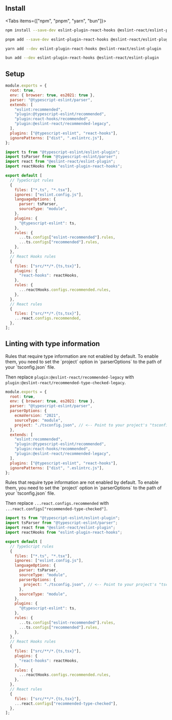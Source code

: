 

## Install

<Tabs items={["npm", "pnpm", "yarn", "bun"]}>

<Tab>

```bash filename="Terminal"
npm install --save-dev eslint-plugin-react-hooks @eslint-react/eslint-plugin
```

</Tab>

<Tab>

```bash filename="Terminal"
pnpm add --save-dev eslint-plugin-react-hooks @eslint-react/eslint-plugin
```

</Tab>

<Tab>

```bash filename="Terminal"
yarn add --dev eslint-plugin-react-hooks @eslint-react/eslint-plugin
```

</Tab>

<Tab>

```bash filename="Terminal"
bun add --dev eslint-plugin-react-hooks @eslint-react/eslint-plugin
```

</Tab>

</Tabs>

## Setup

<ESLintConfig>

<Config>

```js filename=".eslintrc.js"
module.exports = {
  root: true,
  env: { browser: true, es2021: true },
  parser: "@typescript-eslint/parser",
  extends: [
    "eslint:recommended",
    "plugin:@typescript-eslint/recommended",
    "plugin:react-hooks/recommended",
    "plugin:@eslint-react/recommended-legacy",
  ],
  plugins: ["@typescript-eslint", "react-hooks"],
  ignorePatterns: ["dist", ".eslintrc.js"],
};
```

</Config>

<Config>

```js filename="eslint.config.js"
import ts from "@typescript-eslint/eslint-plugin";
import tsParser from "@typescript-eslint/parser";
import react from "@eslint-react/eslint-plugin";
import reactHooks from "eslint-plugin-react-hooks";

export default [
  // TypeScript rules
  {
    files: ["*.ts", "*.tsx"],
    ignores: ["eslint.config.js"],
    languageOptions: {
      parser: tsParser,
      sourceType: "module",
    },
    plugins: {
      "@typescript-eslint": ts,
    },
    rules: {
      ...ts.configs["eslint-recommended"].rules,
      ...ts.configs["recommended"].rules,
    },
  },
  // React Hooks rules
  {
    files: ["src/**/*.{ts,tsx}"],
    plugins: {
      "react-hooks": reactHooks,
    },
    rules: {
      ...reactHooks.configs.recommended.rules,
    },
  },
  // React rules
  {
    files: ["src/**/*.{ts,tsx}"],
    ...react.configs.recommended,
  },
];
```

</Config>

</ESLintConfig>

## Linting with type information

<ESLintConfig>

<Config>

<Info>
Rules that require type information are not enabled by default. To enable them, you need to set the `project` option in `parserOptions` to the path of your `tsconfig.json` file.

Then replace `plugin:@eslint-react/recommended-legacy` with `plugin:@eslint-react/recommended-type-checked-legacy`.

</Info>

```js filename=".eslintrc.js"
module.exports = {
  root: true,
  env: { browser: true, es2021: true },
  parser: "@typescript-eslint/parser",
  parserOptions: {
    ecmaVersion: "2021",
    sourceType: "module",
    project: "./tsconfig.json", // <-- Point to your project's "tsconfig.json" or create a new one.
  },
  extends: [
    "eslint:recommended",
    "plugin:@typescript-eslint/recommended",
    "plugin:react-hooks/recommended",
    "plugin:@eslint-react/recommended-legacy",
  ],
  plugins: ["@typescript-eslint", "react-hooks"],
  ignorePatterns: ["dist", ".eslintrc.js"],
};
```

</Config>

<Config>

<Info>
Rules that require type information are not enabled by default. To enable them, you need to set the `project` option in `parserOptions` to the path of your `tsconfig.json` file.

Then replace `...react.configs.recommended` with `...react.configs["recommended-type-checked"]`.

</Info>

```js filename="eslint.config.js"
import ts from "@typescript-eslint/eslint-plugin";
import tsParser from "@typescript-eslint/parser";
import react from "@eslint-react/eslint-plugin";
import reactHooks from "eslint-plugin-react-hooks";

export default [
  // TypeScript rules
  {
    files: ["*.ts", "*.tsx"],
    ignores: ["eslint.config.js"],
    languageOptions: {
      parser: tsParser,
      sourceType: "module",
      parserOptions: {
        project: "./tsconfig.json", // <-- Point to your project's "tsconfig.json" or create a new one.
      },
      sourceType: "module",
    },
    plugins: {
      "@typescript-eslint": ts,
    },
    rules: {
      ...ts.configs["eslint-recommended"].rules,
      ...ts.configs["recommended"].rules,
    },
  },
  // React Hooks rules
  {
    files: ["src/**/*.{ts,tsx}"],
    plugins: {
      "react-hooks": reactHooks,
    },
    rules: {
      ...reactHooks.configs.recommended.rules,
    },
  },
  // React rules
  {
    files: ["src/**/*.{ts,tsx}"],
    ...react.configs["recommended-type-checked"],
  },
];
```

</Config>

</ESLintConfig>
